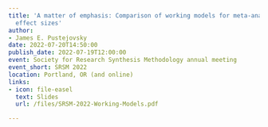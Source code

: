 ```yaml
---
title: 'A matter of emphasis: Comparison of working models for meta-analysis of dependent
  effect sizes'
author:
- James E. Pustejovsky
date: 2022-07-20T14:50:00
publish_date: 2022-07-19T12:00:00
event: Society for Research Synthesis Methodology annual meeting
event_short: SRSM 2022
location: Portland, OR (and online)
links:
- icon: file-easel
  text: Slides
  url: /files/SRSM-2022-Working-Models.pdf

---
```





